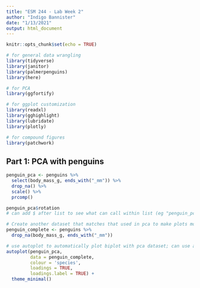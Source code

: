 ```yaml
---
title: "ESM 244 - Lab Week 2"
author: "Indigo Bannister"
date: "1/13/2021"
output: html_document
---
```


```r
knitr::opts_chunk$set(echo = TRUE)

# for general data wrangling
library(tidyverse)
library(janitor)
library(palmerpenguins)
library(here)

# for PCA
library(ggfortify)

# for ggplot customization
library(readxl)
library(gghighlight)
library(lubridate)
library(plotly)

# for compound figures
library(patchwork)
```

## Part 1: PCA with penguins

```r
penguin_pca <- penguins %>% 
  select(body_mass_g, ends_with("_mm")) %>% 
  drop_na() %>% 
  scale() %>% 
  prcomp()

penguin_pca$rotation
# can add $ after list to see what can call within list (eg "penguin_pca$")

# Create another dataset that matches that used in pca to make plots more customizable
penguin_complete <- penguins %>% 
  drop_na(body_mass_g, ends_with("_mm"))

# use autoplot to automatically plot biplot with pca dataset; can use all ggplot codes with autoplot (see Allisons code_key for more options)
autoplot(penguin_pca, 
         data = penguin_complete,
         colour = 'species',
         loadings = TRUE,
         loadings.label = TRUE) + 
  theme_minimal()
  
```

